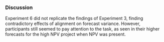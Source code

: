 ### Discussion

Experiment 6 did not replicate the findings of Experiment 3, finding
contradictory effects of alignment on forecast variance. However, participants
still seemed to pay attention to the task, as seen in their higher forecasts for
the high NPV project when NPV was present.
